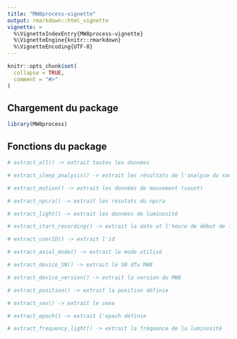 ```yaml
---
title: "MW8process-vignette"
output: rmarkdown::html_vignette
vignette: >
  %\VignetteIndexEntry{MW8process-vignette}
  %\VignetteEngine{knitr::rmarkdown}
  %\VignetteEncoding{UTF-8}
---
```


```r
knitr::opts_chunk$set(
  collapse = TRUE,
  comment = "#>"
)
```

## Chargement du package

```r
library(MW8process)
```

## Fonctions du package

```r
# extract_all() -> extrait toutes les données

# extract_sleep_analysis() -> extrait les résultats de l'analyse du sommeil nuit par nuit

# extract_motion() -> extrait les données de mouvement (count)

# extract_npcra() -> extrait les résutats du npcra

# extract_light() -> extrait les données de luminosité

# extract_start_recording() -> extrait la date et l'heure de début de l'enregistrement

# extract_userID() -> extrait l'id

# extract_axial_mode() -> extrait le mode utilisé

# extract_device_SN() -> extrait le SN dfu MW8

# extract_device_version() -> extrait la version du MW8

# extract_position() -> extrait la position définie

# extract_sex() -> extrait le sexe

# extract_epoch() -> extrait l'epoch définie

# extract_frequency_light() -> extrait la fréquence de la luminosité
```


